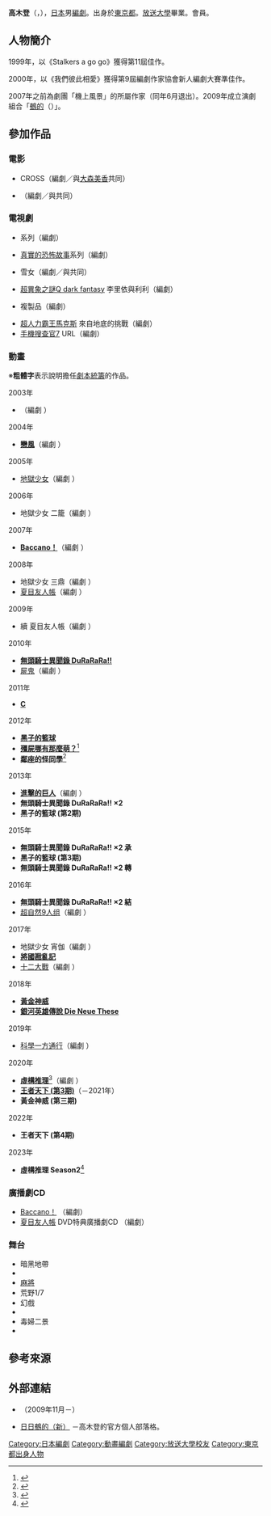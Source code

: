 {{multiple issues|
{{Notability Unreferenced|time=2017-01-01T10:18:12+00:00}}
{{Primarysources|time=2017-01-01T10:18:12+00:00}}
}}
{{noteTA|G1=Anime}}
{{Infobox writer  <!--For more information, see [[:Template:Infobox_Writer/doc|:Template:Infobox Writer/doc]].-->
| name = 高木登
| honorific_prefix = 
| honorific_suffix = 
| image = 
| image_size = 
| alt = 
| caption = 
| native_name = 高木 登
| native_name_lang = ja
| kana = たかぎ のぼる
| romaji = Takagi Noboru
| zi = 
| hao = 
| pseudonym = 
| birth_name = 
| birth_date = {{Birth date and age|1968|7|6|no}}
| birth_place = {{JPN}}[[東京都|東京都]]
| death_date = 
| death_place = 
| resting_place = 
| occupation = [[編劇|編劇]]
| language = [[日本語|日本語]]
| nationality = {{JPN}}
| ethnicity = 
| citizenship = 
| education = 
| alma_mater = [[放送大學|放送大學]]
| period = 
| genre = 
| subject =  
| movement = 
| notableworks = 
| spouse = 
| partner = 
| children = 
| relatives = 
| awards = 
| signature = 
| signature_alt = 
| years_active = 
| module = 
| website = 
| portaldisp = 
}}
{{japanese|japanese=高木 登|kana=たかぎ のぼる|romaji=Takagi Noboru}}
'''高木登'''（{{lang-ja|高木 登}}，{{bd|1968年|7月6日||}}），[[日本|日本]]男[[編劇|編劇]]。出身於[[東京都|東京都]]。[[放送大學|放送大學]]畢業。{{link-ja|日本編劇作家協會|日本シナリオ作家協会}}會員。

== 人物簡介 ==
1999年，以《Stalkers a go go》獲得第11屆{{link-ja|富士電視台青年編劇大獎|フジテレビヤングシナリオ大賞}}佳作。

2000年，以《我們彼此相愛》獲得第9屆編劇作家協會新人編劇大賽準佳作。

2007年之前為劇團「機上風景」的所屬作家（同年6月退出）。2009年成立演劇組合「[http://www.nueteki.org/ 鵺的]（{{lang|ja|ぬえてき}}）」。

== 參加作品 ==
=== 電影 ===
* CROSS（編劇／與[[大森美香|大森美香]]共同）
* {{link-ja|日本恐怖劇院#『預言』|Jホラーシアター#『予言』|預言}}（編劇／與{{link-ja|鶴田法男|鶴田法男}}共同）

=== 電視劇 ===
* {{link-ja|V之嵐|Vの嵐}}系列（編劇）
* [[真實的恐怖故事|真實的恐怖故事]]系列（編劇）
* {{link-ja|怪談百物語|怪談百物語}} 雪女（編劇／與{{link-ja|三宅隆太|三宅隆太}}共同）
* [[超異象之謎|超異象之謎Q dark fantasy]] 李里依與利利（編劇）
* {{link-ja|劇團演技者。|劇団演技者。}} 複製品（編劇）
* [[超人力霸王馬克斯|超人力霸王馬克斯]] 來自地底的挑戰（編劇）
* [[手機搜查官7|手機搜查官7]] URL（編劇）

=== 動畫 ===
※'''粗體字'''表示說明擔任[[劇本統籌|劇本統籌]]的作品。
; 2003年
* {{link-ja|TEXHNOLYZE|TEXHNOLYZE}}（編劇<!--第7、8、11、13、16、19話-->）
; 2004年
* '''[[戀風|戀風]]'''（編劇<!--全13話-->）
; 2005年
* [[地獄少女|地獄少女]]（編劇<!--第12、14、23話-->）
; 2006年
* 地獄少女 二籠（編劇<!--第6、11、18話-->）
; 2007年
* '''[[Baccano!|Baccano！]]'''（編劇<!--全16話-->）
; 2008年
* 地獄少女 三鼎（編劇<!--第5、11、16、24話-->）
* [[夏目友人帳|夏目友人帳]]（編劇<!--第4、8話-->）
; 2009年
* 續 夏目友人帳（編劇<!--第4、9、11話-->）
; 2010年
* '''[[無頭騎士異聞錄_DuRaRaRa!!|無頭騎士異聞錄 DuRaRaRa!!]]'''
* [[屍鬼|屍鬼]]（編劇<!--第8、12、20.5話-->）
; 2011年
* '''[[C_(動畫)|C]]'''
; 2012年
* '''[[黑子的籃球|黑子的籃球]]'''
* '''[[殭屍哪有那麼萌？|殭屍哪有那麼萌？]]'''<ref>{{cite web|url=https://www.animatetimes.com/tag/details.php?id=2595|title=殭屍哪有那麼萌？|publisher={{link-ja|animate Times|アニメイトタイムズ}}|accessdate=2020-04-08|language=ja}}</ref>
* '''[[鄰座的怪同學|鄰座的怪同學]]'''<ref>{{cite web|url=https://anime.eiga.com/program/102878/|title=鄰座的怪同學：作品情報|publisher=Anime Hack|accessdate=2020-08-05|language=ja}}</ref>
; 2013年
* '''[[進擊的巨人_(動畫)|進擊的巨人]]'''（編劇<!--第8、12、13、19、21、22話-->）
* '''無頭騎士異聞錄 DuRaRaRa!! ×2'''
* '''黑子的籃球 (第2期)'''
; 2015年
* '''無頭騎士異聞錄 DuRaRaRa!! ×2 承'''
* '''黑子的籃球 (第3期)'''
* '''無頭騎士異聞錄 DuRaRaRa!! ×2 轉'''
; 2016年
* '''無頭騎士異聞錄 DuRaRaRa!! ×2 結'''
* [[超自然9人组|超自然9人组]]（編劇<!--第1－3、6話-->）
; 2017年
* 地獄少女 宵伽（編劇<!--第3話-->）
* '''[[將國戡亂記|將國戡亂記]]'''
* [[十二大戰|十二大戰]]（編劇<!--第4話-->）
; 2018年
* '''[[黃金神威|黃金神威]]'''
* '''[[銀河英雄傳說#Die_Neue_These|銀河英雄傳說 Die Neue These]]'''
; 2019年
* [[科學一方通行|科學一方通行]]（編劇<!--第4話-->）
; 2020年
* '''[[虛構推理|虛構推理]]'''<ref>{{Cite web|url=https://kyokousuiri.jp/season1/staffcast/|title=製作人員&配音員|work=電視動畫「虛構推理」公式官網|accessdate=2021-11-07|language=ja}}</ref>（編劇<!--第1話-->）
* '''[[王者天下|王者天下 (第3期)]]'''（－2021年）
* '''黃金神威 (第三期)'''
; 2022年
* '''王者天下 (第4期)'''
; 2023年
* '''虛構推理 Season2'''<ref>{{Cite web|url=https://kyokousuiri.jp|title=製作人員&配音員|work=電視動畫「虛構推理 Season2」公式官網|accessdate=2021-11-07|language=ja}}</ref>

=== 廣播劇CD ===
* [[Baccano!|Baccano！]] {{lang|ja|フィーロ·プロシェンツォ、ピエトロ·ゴンザレスの五十三回目の死を目撃す}}（編劇）
* [[夏目友人帳|夏目友人帳]] DVD特典廣播劇CD {{lang|ja|君去りし、後}}（編劇）

=== 舞台 ===
* 暗黑地帶
* {{link-ja|第4號交響曲|交響曲第4番 (ニールセン)|不滅}}
* [[麻將_(電影)|麻將]]
* 荒野1/7
* 幻戲
* {{lang|ja|この世の楽園}}
* 毒婦二景
* {{lang|ja|丘の上、ただひとつの家}}

== 參考來源 ==
{{reflist}}

== 外部連結 ==
* {{Twitter|nueteki_0706}} {{ja icon}}（2009年11月－）
* [https://nueteki.hateblo.jp/ 日日鵺的（新）] {{ja icon}}－高木登的官方個人部落格。

{{Normdaten}}
{{DEFAULTSORT:Takagi Noboru}}
[[Category:日本編劇|Category:日本編劇]]
[[Category:動畫編劇|Category:動畫編劇]]
[[Category:放送大學校友|Category:放送大學校友]]
[[Category:東京都出身人物|Category:東京都出身人物]]